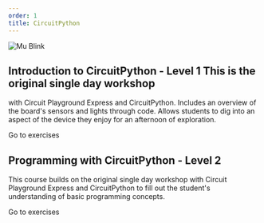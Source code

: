 ```yaml
---
order: 1
title: CircuitPython
---
```


![Mu Blink](../../images/circuitpython/mu.png)

## Introduction to CircuitPython - Level 1 This is the original single day workshop

with Circuit Playground Express and CircuitPython. Includes an overview of the board's
sensors and lights through code. Allows students to dig into an aspect of the device
they enjoy for an afternoon of exploration.

<Link to={`/exercises/circuitpython/level-1/`}>Go to exercises</Link>

## Programming with CircuitPython - Level 2

This course builds on the original single day workshop with Circuit Playground Express and CircuitPython to fill out the student's understanding of basic programming concepts.

<Link to={`/exercises/circuitpython/level-2/`}>Go to exercises</Link>
